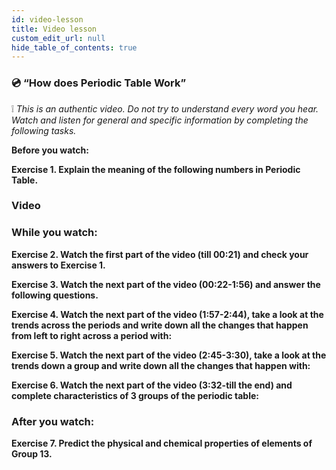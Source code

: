 ```yaml
---
id: video-lesson
title: Video lesson
custom_edit_url: null
hide_table_of_contents: true
---
```



### 💿 “How does Periodic Table Work”

❕ _This is an authentic video. Do not try to understand every word you hear. Watch and listen for general and specific information by completing the following tasks._

**Before you watch:**

**Exercise 1. Explain the meaning of the following numbers in Periodic Table.**

<Frame
  src="https://learningapps.org/watch?v=phn39gkwn20"
  style={{
    width: "80%",
    height: "22vh",
    border: "none",
  }}
/>

### Video

<ReactPlayer
  url="https://youtu.be/P6DMEgE8CK8"
  width="80%"
  height="492px"
  controls={true}
/>

### While you watch:

**Exercise 2. Watch the first part of the video (till 00:21) and check your answers to Exercise 1.**

**Exercise 3. Watch the next part of the video (00:22-1:56) and answer the following questions.**

<Frame
  src="https://learningapps.org/watch?v=p8nr0rf3t20"
  style={{
    width: "80%",
    height: "32vh",
    border: "none",
  }}
/>

**Exercise 4. Watch the next part of the video (1:57-2:44), take a look at the trends across the periods and write down all the changes that happen from left to right across a period with:**

<Frame
  src="https://learningapps.org/watch?v=p631b2wij20"
  style={{
    width: "80%",
    height: "32vh",
    border: "none",
  }}
/>

**Exercise 5. Watch the next part of the video (2:45-3:30), take a look at the trends down a group and write down all the changes that happen with:**

<Frame
  src="https://learningapps.org/watch?v=pcwt3itwa20"
  style={{
    width: "80%",
    height: "32vh",
    border: "none",
  }}
/>

**Exercise 6. Watch the next part of the video (3:32-till the end) and complete characteristics of 3 groups of the periodic table:**

<Frame
  src="https://learningapps.org/watch?v=pe9uerinv20"
  style={{
    width: "80%",
    height: "32vh",
    border: "none",
  }}
/>

### After you watch:

**Exercise 7. Predict the physical and chemical properties of elements of Group 13.**

